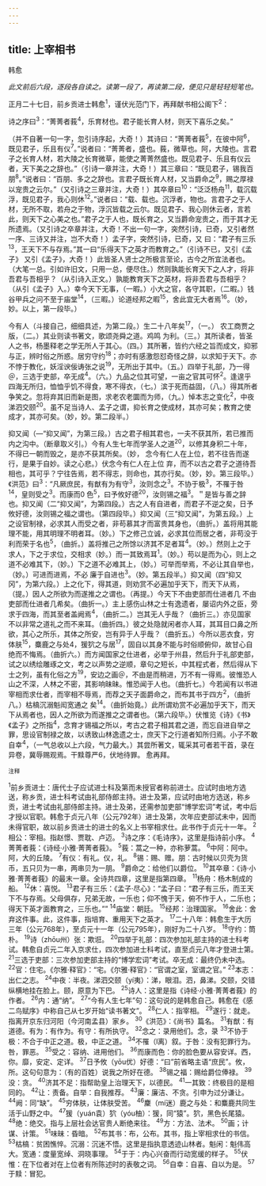 ```yaml
---
---
---
```

title: 上宰相书
---



韩愈

*此文前后六段，逐段各自读之。读第一段了，再读第二段，便见只是轻轻短笔也。*

正月二十七日，前乡贡进士韩愈<sup>1</sup>，谨伏光范门下，再拜献书相公阁下<sup>2</sup>：

诗之序曰<sup>3</sup>：“菁菁者莪<sup>4</sup>，乐育材也。君子能长育人材，则天下喜乐之矣。”

（并不自著一句一字，忽引诗序起，大奇！）其诗曰：“菁菁者莪<sup>5</sup>，在彼中阿<sup>6</sup>，既见君子，乐且有仪<sup>7</sup>。”说者曰：“菁菁者，盛也。莪，微草也。阿，大陵也。言君子之长育人材，若大陵之长育微草，能使之菁菁然盛也。既见君子、乐且有仪云者，天下美之之辞也。”（引诗一章并注，大奇！）其三章曰：“既见君子，锡我百朋<sup>8</sup>。”说者曰：“百朋、多之之辞也。言君子既长育人材，又当爵命之<sup>9</sup>，赐之厚禄以宠贵之云尔。”（又引诗之三章并注，大奇！）其卒章曰<sup>10</sup>：“泛泛杨舟<sup>11</sup>，载沉载浮，既见君子，我心则休<sup>12</sup>。”说者曰：“载、载也。沉浮者，物也。言君子之于人材，无所不取，若舟之于物，浮沉皆载之云尔。既见君子、我心则休云者，言若此，则天下之心美之也。”君子之于人也，既长育之，又当爵命宠贵之，而于其才无所遗焉。（又引诗之卒章并注，大奇！不出一句一字，突然引诗，已奇，又引者然一序、三诗又并注，岂不大奇！）孟子字，突然引诗，已奇，又
曰：“君子有三乐<sup>13</sup>，王天下不与存焉。”其一曰“乐得天下之英才而教育之。”（引诗不已，又引《孟子》
又引《孟子》，大奇！）此皆圣人贤士之所极言至论，古今之所宜法者也。（大笔一总。引如许旧文，只用一总，便尽住。）然则孰能长育天下之人才，将非吾君与吾相乎？（从引诗入正文。）孰能教育天下之英材，将非吾君与吾相乎？（从引《孟子》入。）幸今天下无事，（一暇。）小大之官，各守其职，（二暇。）钱谷甲兵之问不至于庙堂<sup>14</sup>，（三暇。）论道经邦之暇<sup>15</sup>，舍此宜无大者焉<sup>16</sup>。（妙，妙。以上，第一段毕。）

今有人（斗接自己，细细具述，为第二段。）生二十八年矣<sup>17</sup>，（一。）
农工商贾之版，（二。）其业则读书著文，歌颂尧舜之道。鸡鸣
为利。（三。）其所读者，皆圣人之书，杨墨释老之学无所人于其心。（四。）其所著，皆约六经之旨而成文，抑邪与正，辨时俗之所惑。居穷守约<sup>18</sup>；亦时有感激怨怼奇怪之辞，以求知于天下。亦不悖于教化，妖淫谀佞诪张之说<sup>19</sup>，无所出于其中。（五。）四举于礼部，乃一得＠，三选于吏部，卒无成<sup>4</sup>。（六。）九品之位其可望，一亩之官其可怀<sup>2</sup>。逢遑乎四海无所归，恤恤乎饥不得食，寒不得衣，（七。）滨于死而益固，（八。）得其所者争笑之。忽将弃其旧而新是图，求老农老圜而为师，（九。）悼本志之变化<sup>2</sup>，中夜涕泗交颐<sup>20</sup>。虽不足当诗人、孟子之谓，抑长育之使成材，其亦可矣；教育之使成才，其亦可矣。（妙，妙。第二段半。）

抑又闻（—“抑又闻”，为第三段。）古之君子相其君也，一夫不获其所，若已推而内之沟中。（断章取义引。）今有人生七年而学圣人之道<sup>20</sup>，以修其身积二十年，不得已一朝而毁之，是亦不获其所矣。（妙，
念今有仁人在上位，若不往告而遂行，是果于自妙。读之心悲。）伏念今有仁人在上位
弃，而不以古之君子之道待吾相也，其可乎？宁往告焉，若不得志，则命也，其亦行矣。（妙，妙。第三段毕。）《洪范》曰<sup>3</sup>：“凡厥庶民，有猷有为有守<sup>3</sup>，汝则念之<sup>3</sup>。不协于极<sup>3</sup>，不罹于咎
<sup>14</sup>，皇则受之<sup>3</sup>。而康而0
色<sup>5</sup>，曰予攸好德<sup>20</sup>，汝则锡之福<sup>3</sup>。＂是皆与善之辞也。抑又闻（二“抑又闻”，为第四段。）古之人有自进者，而君子不逆之矣，日予攸好德，汝则锡之福之谓也。（第四段毕。）抑又闻（三“抑又闻”，为第五段。）上之设官制禄，必求其人而受之者，非苟慕其才而富贵其身也，（曲折。）盖将用其能理不能，用其明理不明者耳。（妙。）下之修己立诚，必求其位而居之者，非苟没于利而荣于名也<sup>5</sup>，（曲折。）盖将推己之所馀以济其不足者耳<sup>4</sup>。（妙。）然则上之于求人，下之于求位，交相求（妙。）而一其致焉耳<sup>1</sup>。（妙。）苟以是而为心，则上之道不必难其下，（妙。）下之道不必难其上，（妙。）可举而举焉，不必让其自举也，（妙。）可进而进焉，不必
廉于自进也<sup>3</sup>。（妙。第五段半。）抑又闻（四“抑又冈”，为第六段。）上之化下，得其道，则劝赏不必遍加乎天下，而天下从焉，（提。）因人之所欲为而遂推之之谓也。（再提。）今天下不由吏部而仕进者几
不由吏部而仕进者几希矣。（曲折一。）主上感伤山林之士有逸遗者，屡诏内外之臣，旁求于四海，而其至者盖阙焉<sup>4</sup>，（曲折二。）岂其无人乎哉？（曲折三。）亦见国家不以非常之道礼之而不来耳。（曲折四。）彼之处隐就闲者亦人耳，其耳目口鼻之所欲，其心之所乐，其体之所安，岂有异于人乎哉？（曲折五。）今所以恶衣食，穷体肤<sup>15</sup>，麋鹿之与处4，猨狖之与居<sup>17</sup>，固自以其身不能与时俗顺俯仰，故甘心自绝而不悔焉。（曲折六。）而方闻国家之仕进者，必举于州县，然后升于礼部吏部，试之以绣绘雕琢之文，考之以声势之逆顺，章句之短长，中其程式者，然后得从下士之列，虽有化俗之方<sup>19</sup>，安边之画＠，不由是而稍进，万不有一得焉。彼惟恐人山之不深，人林之不密，其影响昧昧。惟恐闻于人也。（曲折七。）今若闻有以书进宰相而求仕者，而宰相不辱焉，而荐之天子面爵命之，而布其书于四方<sup>2</sup>，（曲折八。）枯槁沉溺魁闳宽通之
矣<sup>14</sup>。（曲折始竟。）此所谓劝赏不必遍加乎天下，而天下从焉者也，因人之所欲为而遂推之之谓者也。（第六段毕。）伏惟览《诗》《书》《孟子》之所指<sup>4</sup>，念育才锡福之所以，考古之君子相其君之道，而忘自进自举之罪，思设官制禄之故，以诱致山林逸遗之士，庶天下之行道者知所归焉。小子不敢自幸<sup>4</sup>，（一气总收以上六段，气力最大。）其尝所著文，辄采其可者若干首，录在异卷，冀辱赐观焉。干黩尊严6，伏地待罪。
愈再拜。

<sup>注释</sup>

<sup>1</sup>前乡贡进士：唐代士子应试进士科及第而未授官者称前进士。应试时由地方选送，称乡贡，进士科考试由礼部侍郎主持。进士及第，应试时由地方选送，称乡贡，进士考试由礼部侍郎主持。进士及弟，还需参加吏部“博学宏词”考试，考中后才授以官职。韩愈于贞元八年（公元792年）进士及第，次年应吏部试未中，因而未得官职，故以前乡贡进士的进士的名义上书宰相求仕。此书作于贞元十一年。
<sup>2</sup>相公：宰相。指赵憬、贾耽、卢迈。
<sup>3</sup>诗之序：《毛诗序》，这里是指诗前小序。
<sup>4</sup>菁菁者莪：《诗经·小雅·菁菁者莪》。
<sup>5</sup>莪：蒿之一种，亦称萝蒿。
<sup>6</sup>中阿：阿中。阿，大的丘陵。
<sup>7</sup>有仪：有礼。仪，礼。
<sup>8</sup>锡：赐、赠。朋：古时候以贝壳为货币，五只贝为一串，两串贝为一朋。
<sup>9</sup>爵命之：给他们以爵位。
<sup>10</sup>其卒章：《诗·小雅·菁菁者莪》的最末一章。全诗共四章，这里是指第四章。
<sup>11</sup>杨舟：杨木制成的船。
<sup>12</sup>休：喜悦。
<sup>13</sup>君子有三乐：《孟子·尽心》：“孟子曰：“君子有三乐，而王天下不与存焉。父母俱存，兄弟无故，一乐也；仰不愧于天，俯不怍于人，二乐也；得天下英才面教育之，三乐也。””
<sup>14</sup>庙堂：朝廷。
<sup>15</sup>经邦：治理国家。
<sup>16</sup>舍此：舍弃这件事。此，这件事，指培育、重用天下之英才。
<sup>17</sup>二十八年：韩愈生于大历三年（公元768年），至贞元十一年（公元795年），刚好为二十八岁。
<sup>18</sup>守约：筒朴。
<sup>19</sup>诗（zhōu州）张：欺诳。
<sup>20</sup>四举于礼部：四次参加礼部主持的进士科考试。韩愈自贞元二年入京求仕，四次参加进士科考试，直至贞元八年才登进士第。
<sup>21</sup>三选于吏部：三次参加吏部主持的“博学宏词”考试。卒无成：最终仍未中选。
<sup>22</sup>官：住宅。《尔雅·释官》：“宅。《尔雅·释官》：“官谓之室，室谓之官。”
<sup>23</sup>本志：出仁之志。
<sup>24</sup>中夜：半夜。涕泗交颐（yí夷）：涕，眼泪。泗，鼻涕。交颐，交错纵横地挂在脸上。颐，原意为下巴。
<sup>25</sup>诗人：这里是指《诗经·小雅·菁菁者莪》的作者。
<sup>26</sup>内：通“纳”。
<sup>27</sup>“今有人生七年”句：这句说的是韩愈自己。韩愈在《感二鸟赋序》中称自己从七岁开始“读书著文”。
<sup>28</sup>仁人：指宰相。
<sup>29</sup>遂行：就走。指离开京东归河阳（今河南孟县）家乡。
<sup>30</sup>《洪范》：《尚书》篇名。
<sup>31</sup>有猷：有道德。有为：有作为。有守：有所执守。
<sup>32</sup>念之：录用他们。念，录
<sup>33</sup>不协于极：不合于中正之道。极，中正之道。
<sup>34</sup>不罹（l离）叙。于咎：没有犯罪行为。咎，罪恶。
<sup>35</sup>受之：容纳、进用他们。
<sup>36</sup>而康而色：你的脸色要从容安详。西，你。靡，安定、定详。
<sup>37</sup>日予攸（yōu优）好德：“曰”前省略主语“庶民”。攸，所。这句句意为：（有的百姓）说我之所好在德。
<sup>38</sup>锡之福：赐给爵位俸禄。
<sup>39</sup>没：贪。
<sup>40</sup>济其不足：指帮助皇上治理天下，以德民。
<sup>41</sup>一其致：终极目的是相同的。
<sup>42</sup>让：责备。自举：自我推荐。
<sup>43</sup>廉：廉洁、不贪。引申为过分谦让。
<sup>44</sup>阙：同“缺”。
<sup>45</sup>穷体肤，让体肤受苦。
<sup>46</sup>麇（mí迷）鹿之与处：和麋鹿共同生活于山野之中。
<sup>47</sup>猨（yuán袁）狖（yóu柚）：猨，同“猿”。狖，黑色长尾猿。
<sup>48</sup>绝：绝交。指与上层社会达官贵人断绝来往。
<sup>49</sup>方：方法、法术。
<sup>50</sup>画；计谋、计策。
<sup>51</sup>味昧：昏暗。
<sup>52</sup>布其书：布，公布。其书，指上宰相求仕的书信。
<sup>53</sup>枯槁：贫困憔悴。沉溺：沉迷不悟。这里是指执意透迹山林者。魁闲：魁伟高大。宽通：度量宽绰、洞晓事理。
<sup>54</sup>于于：内心兴奋而行动宽缓的样子。
<sup>55</sup>伏惟：在下位者对在上位者有所陈述时的表敬之词。
<sup>56</sup>自幸：自喜、自以为是。
<sup>57</sup>于黩：冒犯。